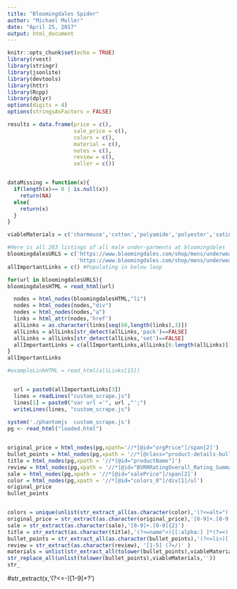 ```yaml
---
title: "Bloomingdales Spider"
author: "Michael Muller"
date: "April 25, 2017"
output: html_document
---
```


```r
knitr::opts_chunk$set(echo = TRUE)
library(rvest)
library(stringr)
library(jsonlite)
library(devtools)
library(httr)
library(Rcpp)
library(dplyr)
options(digits = 4)
options(stringsAsFactors = FALSE)
```

```r
results = data.frame(price = c(),
                     sale_price = c(),
                     colors = c(),
                     material = c(),
                     notes = c(),
                     review = c(),
                     seller = c())


dataMissing = function(x){
  if(length(x)== 0 | is.null(x))
    return(NA)
  else{
    return(x)
  }
}

viableMaterials = c('charmeuse','cotton','polyamide','polyester','satin','silk','spandex','velvet','tactel','viscose','nylon','microfiber','chiffon','elastane','elastic','jacquard','leather','lycra','merino','wool','combed','mesh','knit','fabric', 'woven')

```

```R
#Here is all 283 listings of all male under-garments at bloomingdales
bloomingdalesURLS = c('https://www.bloomingdales.com/shop/mens/underwear-boxers-briefs-trunks/Underwear_type,Productsperpage/Boxer%20Brief%7CBoxer%7CBrief%7CJockstrap%2FThong%7CTrunk,180?id=1006225',
                      'https://www.bloomingdales.com/shop/mens/underwear-boxers-briefs-trunks/Underwear_type,Pageindex,Productsperpage/Boxer%7CBoxer%20Brief%7CBrief%7CJockstrap%2FThong%7CTrunk,2,180?id=1006225')
allImportantLinks = c() #Populating in below loop

for(url in bloomingdalesURLS){
bloomingdalesHTML = read_html(url)

  nodes = html_nodes(bloomingdalesHTML,"li") 
  nodes = html_nodes(nodes,"div")
  nodes = html_nodes(nodes,"a")
  links = html_attr(nodes,'href')
  allLinks = as.character(links[seq(68,length(links),3)])
  allLinks = allLinks[str_detect(allLinks,'pack')==FALSE]
  allLinks = allLinks[str_detect(allLinks,'set')==FALSE]
  allImportantLinks = c(allImportantLinks,allLinks[6:length(allLinks)])
}
allImportantLinks
```



```r
#exampleLinkHTML = read_html(allLinks[15])


  url = paste0(allImportantLinks[3])
  lines = readLines("custom_scrape.js")
  lines[1] = paste0("var url ='", url ,"';")
  writeLines(lines, "custom_scrape.js")
  
system('./phantomjs  custom_scrape.js')
pg <- read_html("loaded.html")


original_price = html_nodes(pg,xpath='//*[@id="orgPrice"]/span[2]')
bullet_points = html_nodes(pg,xpath = '//*[@class="product-details-bullet-list"]')
title = html_nodes(pg,xpath = '//*[@id="productName"]')
review = html_nodes(pg,xpath = '//*[@id="BVRRRatingOverall_Rating_Summary_1"]/div[2]/img')
sale = html_nodes(pg,xpath = '//*[@id="salePrice"]/span[2]')
color = html_nodes(pg,xpath = '//*[@id="colors_0"]/div[1]/ul')
original_price
bullet_points

```



```r

```

```r
colors = unique(unlist(str_extract_all(as.character(color),'(?<=alt=")[[:alpha:] [:alpha:]]+(?=")',simplify = FALSE)))
original_price = str_extract(as.character(original_price),'[0-9]+.[0-9]{2}')
sale = str_extract(as.character(sale),'[0-9]+.[0-9]{2}')
title = str_extract(as.character(title),'(?<=name">)[[:alpha:] ]*(?=<)')
bullet_points = str_extract_all(as.character(bullet_points),'(?<=li>)[[:alpha:] /[:alpha:]]*(?=<)')
review = str_extract(as.character(review), '[1-5] (?=/)' )
materials = unlist(str_extract_all(tolower(bullet_points),viableMaterials))
str_replace_all(unlist(tolower(bullet_points),viableMaterials,''))
str_
```



#str_extract(x,'(?<=-)[1-9]+?')
